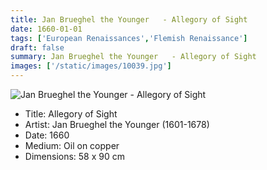 ```yaml
---
title: Jan Brueghel the Younger   - Allegory of Sight
date: 1660-01-01
tags: ['European Renaissances','Flemish Renaissance']
draft: false
summary: Jan Brueghel the Younger   - Allegory of Sight
images: ['/static/images/10039.jpg']
---
```


![Jan Brueghel the Younger   - Allegory of Sight](/static/images/10039.jpg)

* Title: Allegory of Sight
* Artist: Jan Brueghel the Younger   (1601-1678)
* Date: 1660
* Medium: Oil on copper
* Dimensions: 58 x 90 cm



